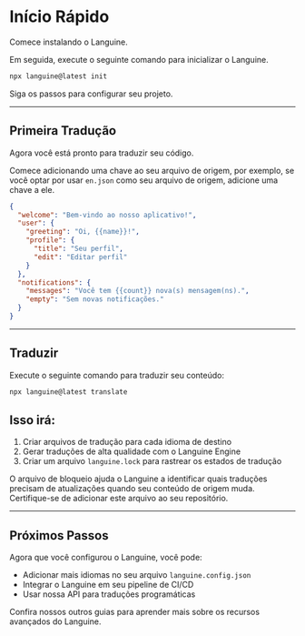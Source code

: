 # Início Rápido

Comece instalando o Languine.

Em seguida, execute o seguinte comando para inicializar o Languine.

```bash title="Terminal"
npx languine@latest init
```

Siga os passos para configurar seu projeto.

---

## Primeira Tradução

Agora você está pronto para traduzir seu código.

Comece adicionando uma chave ao seu arquivo de origem, por exemplo, se você optar por usar `en.json` como seu arquivo de origem, adicione uma chave a ele.

```json title="src/locales/en.json"
{
  "welcome": "Bem-vindo ao nosso aplicativo!",
  "user": {
    "greeting": "Oi, {{name}}!",
    "profile": {
      "title": "Seu perfil",
      "edit": "Editar perfil"
    }
  },
  "notifications": {
    "messages": "Você tem {{count}} nova(s) mensagem(ns).",
    "empty": "Sem novas notificações."
  }
}

```

---

## Traduzir

Execute o seguinte comando para traduzir seu conteúdo:

```bash title="Terminal"
npx languine@latest translate
```

## Isso irá:
1. Criar arquivos de tradução para cada idioma de destino
2. Gerar traduções de alta qualidade com o Languine Engine
3. Criar um arquivo `languine.lock` para rastrear os estados de tradução

O arquivo de bloqueio ajuda o Languine a identificar quais traduções precisam de atualizações quando seu conteúdo de origem muda. Certifique-se de adicionar este arquivo ao seu repositório.

---

## Próximos Passos

Agora que você configurou o Languine, você pode:
- Adicionar mais idiomas no seu arquivo `languine.config.json`
- Integrar o Languine em seu pipeline de CI/CD
- Usar nossa API para traduções programáticas

Confira nossos outros guias para aprender mais sobre os recursos avançados do Languine.